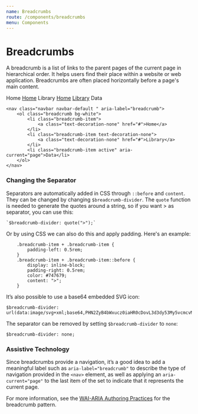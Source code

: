 ```yaml
---
name: Breadcrumbs
route: /components/breadcrumbs
menu: Components
---
```



# Breadcrumbs
A breadcrumb is a list of links to the parent pages of the current page in hierarchical order. It helps users find their place within a website or web application. Breadcrumbs are often placed horizontally before a page's main content.

<Playground>
    <Breadcrumb>
        <BreadcrumbItem active>Home</BreadcrumbItem>
    </Breadcrumb>
    <Breadcrumb>
        <BreadcrumbItem><a href="#">Home</a></BreadcrumbItem>
        <BreadcrumbItem active>Library</BreadcrumbItem>
    </Breadcrumb>
    <Breadcrumb>
        <BreadcrumbItem><a href="#">Home</a></BreadcrumbItem>
        <BreadcrumbItem><a href="#">Library</a></BreadcrumbItem>
        <BreadcrumbItem active>Data</BreadcrumbItem>
    </Breadcrumb>
</Playground>

    <nav class="navbar navbar-default " aria-label="breadcrumb">
        <ol class="breadcrumb bg-white">
            <li class="breadcrumb-item">
                <a class="text-decoration-none" href="#">Home</a>
            </li>
            <li class="breadcrumb-item text-decoration-none">
                <a class="text-decoration-none" href="#">Library</a>
            </li>
            <li class="breadcrumb-item active" aria-current="page">Data</li>
        </ol>
    </nav>

### Changing the Separator

Separators are automatically added in CSS through `::before` and `content`. They can be changed by changing `$breadcrumb-divider`. The `quote` function is needed to generate the quotes around a string, so if you want > as separator, you can use this:

    `$breadcrumb-divider: quote(">");`

Or by using CSS we can also do this and apply padding. Here's an example: 

        .breadcrumb-item + .breadcrumb-item {
            padding-left: 0.5rem; 
        }
        .breadcrumb-item + .breadcrumb-item::before {
            display: inline-block;
            padding-right: 0.5rem;
            color: #747679;
            content: ">"; 
        }

It’s also possible to use a base64 embedded SVG icon:

    $breadcrumb-divider: url(data:image/svg+xml;base64,PHN2ZyB4bWxucz0iaHR0cDovL3d3dy53My5vcmcvMjAwMC9zdmciIHdpZHRoPSI4IiBoZWlnaHQ9IjgiPjxwYXRoIGQ9Ik0yLjUgMEwxIDEuNSAzLjUgNCAxIDYuNSAyLjUgOGw0LTQtNC00eiIgZmlsbD0iY3VycmVudENvbG9yIi8+PC9zdmc+);

The separator can be removed by setting `$breadcrumb-divider` to `none`:

    $breadcrumb-divider: none;

### Assistive Technology
  Since breadcrumbs provide a navigation, it’s a good idea to add a meaningful label such as `aria-label="breadcrumb"` to describe the type of navigation provided in the `<nav>` element, as well as applying an `aria-current="page"` to the last item of the set to indicate that it represents the current page.

  For more information, see the [WAI-ARIA Authoring Practices](https://www.w3.org/TR/wai-aria-practices/#breadcrumb) for the breadcrumb pattern.